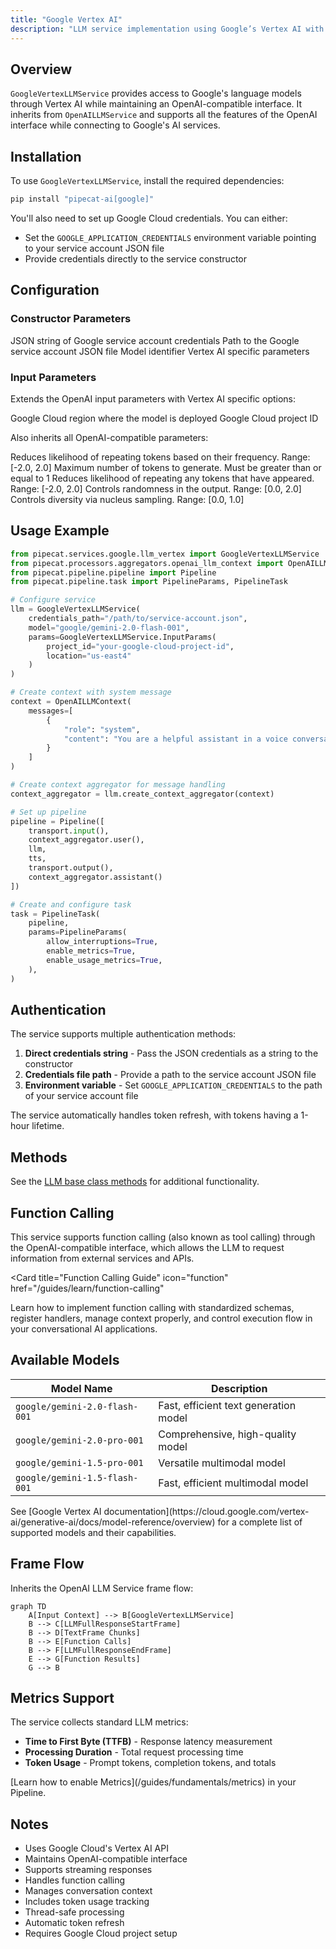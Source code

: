 ```yaml
---
title: "Google Vertex AI"
description: "LLM service implementation using Google’s Vertex AI with OpenAI-compatible interface"
---
```


## Overview

`GoogleVertexLLMService` provides access to Google's language models through Vertex AI while maintaining an OpenAI-compatible interface. It inherits from `OpenAILLMService` and supports all the features of the OpenAI interface while connecting to Google's AI services.

## Installation

To use `GoogleVertexLLMService`, install the required dependencies:

```bash
pip install "pipecat-ai[google]"
```

You'll also need to set up Google Cloud credentials. You can either:

- Set the `GOOGLE_APPLICATION_CREDENTIALS` environment variable pointing to your service account JSON file
- Provide credentials directly to the service constructor

## Configuration

### Constructor Parameters

<ParamField path="credentials" type="Optional[str]">
  JSON string of Google service account credentials
</ParamField>

<ParamField path="credentials_path" type="Optional[str]">
  Path to the Google service account JSON file
</ParamField>

<ParamField path="model" type="str" default="google/gemini-2.0-flash-001">
  Model identifier
</ParamField>

<ParamField path="params" type="InputParams">
  Vertex AI specific parameters
</ParamField>

### Input Parameters

Extends the OpenAI input parameters with Vertex AI specific options:

<ParamField path="location" type="str" default="us-east4">
  Google Cloud region where the model is deployed
</ParamField>

<ParamField path="project_id" type="str" required>
  Google Cloud project ID
</ParamField>

Also inherits all OpenAI-compatible parameters:

<ParamField path="frequency_penalty" type="Optional[float]">
  Reduces likelihood of repeating tokens based on their frequency. Range: [-2.0,
  2.0]
</ParamField>

<ParamField path="max_tokens" type="Optional[int]">
  Maximum number of tokens to generate. Must be greater than or equal to 1
</ParamField>

<ParamField path="presence_penalty" type="Optional[float]">
  Reduces likelihood of repeating any tokens that have appeared. Range: [-2.0,
  2.0]
</ParamField>

<ParamField path="temperature" type="Optional[float]">
  Controls randomness in the output. Range: [0.0, 2.0]
</ParamField>

<ParamField path="top_p" type="Optional[float]">
  Controls diversity via nucleus sampling. Range: [0.0, 1.0]
</ParamField>

## Usage Example

```python
from pipecat.services.google.llm_vertex import GoogleVertexLLMService
from pipecat.processors.aggregators.openai_llm_context import OpenAILLMContext
from pipecat.pipeline.pipeline import Pipeline
from pipecat.pipeline.task import PipelineParams, PipelineTask

# Configure service
llm = GoogleVertexLLMService(
    credentials_path="/path/to/service-account.json",
    model="google/gemini-2.0-flash-001",
    params=GoogleVertexLLMService.InputParams(
        project_id="your-google-cloud-project-id",
        location="us-east4"
    )
)

# Create context with system message
context = OpenAILLMContext(
    messages=[
        {
            "role": "system",
            "content": "You are a helpful assistant in a voice conversation. Keep responses concise."
        }
    ]
)

# Create context aggregator for message handling
context_aggregator = llm.create_context_aggregator(context)

# Set up pipeline
pipeline = Pipeline([
    transport.input(),
    context_aggregator.user(),
    llm,
    tts,
    transport.output(),
    context_aggregator.assistant()
])

# Create and configure task
task = PipelineTask(
    pipeline,
    params=PipelineParams(
        allow_interruptions=True,
        enable_metrics=True,
        enable_usage_metrics=True,
    ),
)
```

## Authentication

The service supports multiple authentication methods:

1. **Direct credentials string** - Pass the JSON credentials as a string to the constructor
2. **Credentials file path** - Provide a path to the service account JSON file
3. **Environment variable** - Set `GOOGLE_APPLICATION_CREDENTIALS` to the path of your service account file

The service automatically handles token refresh, with tokens having a 1-hour lifetime.

## Methods

See the [LLM base class methods](https://reference-server.pipecat.ai/en/latest/api/pipecat.services.llm_service.html#llm-service) for additional functionality.

## Function Calling

This service supports function calling (also known as tool calling) through the OpenAI-compatible interface, which allows the LLM to request information from external services and APIs.

<Card
  title="Function Calling Guide"
  icon="function"
  href="/guides/learn/function-calling"
>
  Learn how to implement function calling with standardized schemas, register
  handlers, manage context properly, and control execution flow in your
  conversational AI applications.
</Card>

## Available Models

| Model Name                    | Description                           |
| ----------------------------- | ------------------------------------- |
| `google/gemini-2.0-flash-001` | Fast, efficient text generation model |
| `google/gemini-2.0-pro-001`   | Comprehensive, high-quality model     |
| `google/gemini-1.5-pro-001`   | Versatile multimodal model            |
| `google/gemini-1.5-flash-001` | Fast, efficient multimodal model      |

<Note>
  See [Google Vertex AI
  documentation](https://cloud.google.com/vertex-ai/generative-ai/docs/model-reference/overview)
  for a complete list of supported models and their capabilities.
</Note>

## Frame Flow

Inherits the OpenAI LLM Service frame flow:

```mermaid
graph TD
    A[Input Context] --> B[GoogleVertexLLMService]
    B --> C[LLMFullResponseStartFrame]
    B --> D[TextFrame Chunks]
    B --> E[Function Calls]
    B --> F[LLMFullResponseEndFrame]
    E --> G[Function Results]
    G --> B
```

## Metrics Support

The service collects standard LLM metrics:

- **Time to First Byte (TTFB)** - Response latency measurement
- **Processing Duration** - Total request processing time
- **Token Usage** - Prompt tokens, completion tokens, and totals

<Info>
  [Learn how to enable Metrics](/guides/fundamentals/metrics) in your Pipeline.
</Info>

## Notes

- Uses Google Cloud's Vertex AI API
- Maintains OpenAI-compatible interface
- Supports streaming responses
- Handles function calling
- Manages conversation context
- Includes token usage tracking
- Thread-safe processing
- Automatic token refresh
- Requires Google Cloud project setup
